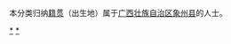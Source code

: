 {{Catnav|頁面分類|各種主題的頁面分類|依中国各省来作的分类|各地中国人|广西人|来宾人}}
{{Catnav|頁面分類|人物|各國人物|中国人|各地中国人|广西人|来宾人}}

本分类归纳[[籍贯|籍贯]]（出生地）属于[[广西壮族自治区|广西壮族自治区]][[象州县|象州县]]的人士。

[[Category:来宾人|*]]
[[Category:象州县|*]]